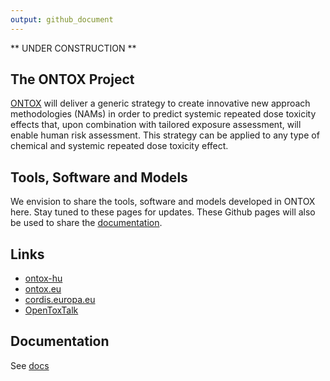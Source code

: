```yaml
---
output: github_document
---
```


** UNDER CONSTRUCTION **

## The ONTOX Project

[ONTOX](ONTOX will deliver a generic strategy to create innovative new approach methodologies (NAMs) in order to predict systemic repeated dose toxicity effects that, upon combination with tailored exposure assessment, will enable human risk assessment.
This strategy can be applied to any type of chemical and systemic repeated dose toxicity effect. ) will deliver a generic strategy to create innovative new approach methodologies (NAMs) in order to predict systemic repeated dose toxicity effects that, upon combination with tailored exposure assessment, will enable human risk assessment.
This strategy can be applied to any type of chemical and systemic repeated dose toxicity effect. 

## Tools, Software and Models
We envision to share the tools, software and models developed in ONTOX here. Stay tuned to these pages for updates. These Github pages will also be used to share the [documentation](/docs/docs.html).

## Links

 - [ontox-hu](https://github.com/ontox-hu)
 - [ontox.eu](https://ontox-project.eu/)
 - [cordis.europa.eu](https://cordis.europa.eu/project/id/963845)
 - [OpenToxTalk](/doc/OpenToxTalk.pdf)

## Documentation

See [docs](/docs/docs.html)
